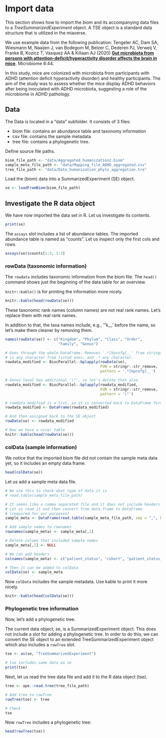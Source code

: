 
# Import data

This section shows how to import the _biom_ and its accompanying data
files to a _TreeSummarizedExperiment_ object. A TSE object is a standard data structure 
that is utilized in the miaverse.

We use example data from the following publication: Tengeler AC, Dam
SA, Wiesmann M, Naaijen J, van Bodegom M, Belzer C, Dederen PJ,
Verweij V, Franke B, Kozicz T, Vasquez AA & Kiliaan AJ (2020) [**Gut
microbiota from persons with attention-deficit/hyperactivity disorder
affects the brain in
mice**](https://doi.org/10.1186/s40168-020-00816-x). Microbiome 8:44.

In this study, mice are colonized with microbiota from participants
with ADHD (attention deficit hyperactivity disorder) and healthy
participants.  The aim of the study was to assess whether the mice
display ADHD behaviors after being inoculated with ADHD microbiota,
suggesting a role of the microbiome in ADHD pathology.

## Data

The Data is located in a "data" subfolder. It consists of 3 files:

-   biom file: contains an abundance table and taxonomy information
-   csv file: contains the sample metadata
-   tree file: contains a phylogenetic tree.

Define source file paths.

```r
biom_file_path <- "data/Aggregated_humanization2.biom"
sample_meta_file_path <- "data/Mapping_file_ADHD_aggregated.csv"
tree_file_path <- "data/Data_humanization_phylo_aggregation.tre"
```  

Load the (biom) data into a SummarizedExperiment (SE) object.

```r
se <- loadFromBiom(biom_file_path)
```  


## Investigate the R data object

We have now imported the data set in R. Let us investigate its contents.

```r
print(se)
```


The `assays` slot includes a list of abundance tables. The imported abundance table is named as "counts".
Let us inspect only the first cols and rows.

```r
assays(se)$counts[1:3, 1:3]
```


### rowData (taxonomic information)

The `rowdata` includes taxonomic information from the biom file. The `head()` command
shows just the beginning of the data table for an overview.

`knitr::kable()` is for printing the information more nicely.

```r
knitr::kable(head(rowData(se)))
```

These taxonomic rank names (column names) are not real rank names. Let’s replace them with real rank names.

In addition to that, the taxa names include, e.g., '"k__' before the name, so let's
make them cleaner by removing them. 

```r
names(rowData(se)) <- c("Kingdom", "Phylum", "Class", "Order", 
                        "Family", "Genus")

# Goes through the whole DataFrame. Removes '.*[kpcofg]__' from strings, where [kpcofg] 
# is any character from listed ones, and .* any character.
rowdata_modified <- BiocParallel::bplapply(rowData(se), 
                                           FUN = stringr::str_remove, 
                                           pattern = '.*[kpcofg]__')

# Genus level has additional '\"', so let's delete that also
rowdata_modified <- BiocParallel::bplapply(rowdata_modified, 
                                           FUN = stringr::str_remove, 
                                           pattern = '\"')

# rowdata_modified is a list, so it is converted back to DataFrame format. 
rowdata_modified <- DataFrame(rowdata_modified)

# And then assigned back to the SE object
rowData(se) <- rowdata_modified

# Now we have a nicer table
knitr::kable(head(rowData(se)))
```

### colData (sample information)

We notice that the imported biom file did not contain the sample meta data
yet, so it includes an empty data frame.

```r
head(colData(se))
```


Let us add a sample meta data file.

```r
# We use this to check what type of data it is
# read.table(sample_meta_file_path)

# It seems like a comma separated file and it does not include headers
# Let us read it and then convert from data.frame to DataFrame
# (required for our purposes)
sample_meta <- DataFrame(read.table(sample_meta_file_path, sep = ",", header = FALSE))

# Add sample names to rownames
rownames(sample_meta) <- sample_meta[,1]

# Delete column that included sample names
sample_meta[,1] <- NULL

# We can add headers
colnames(sample_meta) <- c("patient_status", "cohort", "patient_status_vs_cohort", "sample_name")

# Then it can be added to colData
colData(se) <- sample_meta
```

Now `colData` includes the sample metadata. Use kable to print it more nicely.

```r
knitr::kable(head(colData(se)))
```


### Phylogenetic tree information

Now, let's add a phylogenetic tree.

The current data object, se, is a SummarizedExperiment object. This
does not include a slot for adding a phylogenetic tree. In order to do
this, we can convert the SE object to an extended TreeSummarizedExperiment
object which also includes a `rowTree` slot.


```r
tse <- as(se, "TreeSummarizedExperiment")

# tse includes same data as se
print(tse)
```

Next, let us read the tree data file and add it to the R data object (tse).


```r
tree <- ape::read.tree(tree_file_path)

# Add tree to rowTree
rowTree(tse) <- tree

# Check
tse
```

Now `rowTree` includes a phylogenetic tree:

```r
head(rowTree(tse))
```